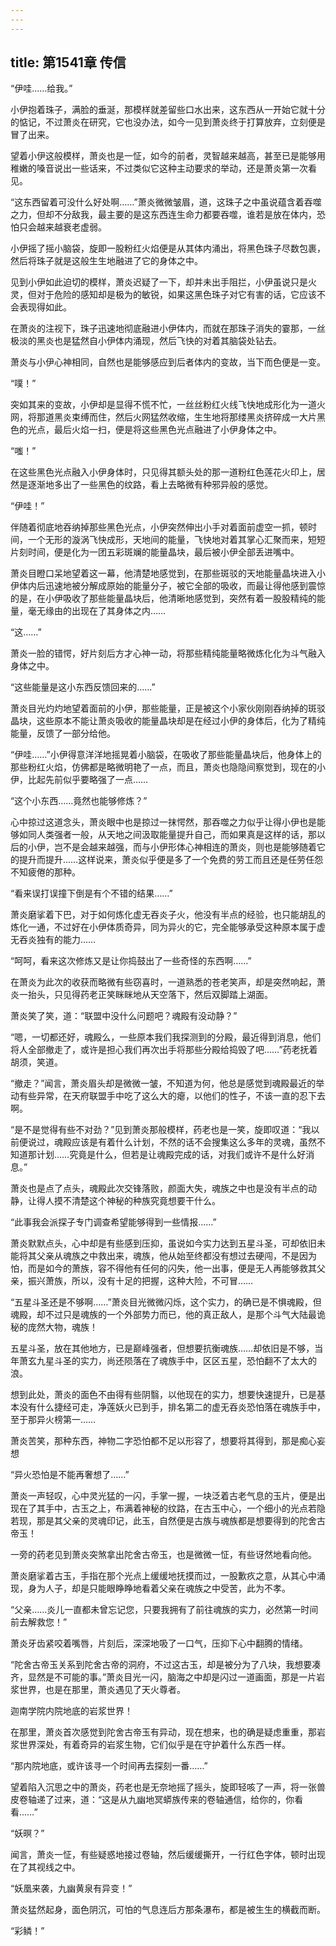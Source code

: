 ```yaml
---
---
---
```

title: 第1541章 传信
---



“伊哇……给我。”

小伊抱着珠子，满脸的垂涎，那模样就差留些口水出来，这东西从一开始它就十分的惦记，不过萧炎在研究，它也没办法，如今一见到萧炎终于打算放弃，立刻便是冒了出来。

望着小伊这般模样，萧炎也是一怔，如今的前者，灵智越来越高，甚至已是能够用稚嫩的嗓音说出一些话来，不过类似它这种主动要求的举动，还是萧炎第一次看见。

“这东西留着可没什么好处啊……”萧炎微微皱眉，道，这珠子之中虽说蕴含着吞噬之力，但却不分敌我，最主要的是这东西连生命力都要吞噬，谁若是放在体内，恐怕只会越来越衰老虚弱。

小伊摇了摇小脑袋，旋即一股粉红火焰便是从其体内涌出，将黑色珠子尽数包裹，然后将珠子就是这般生生地融进了它的身体之中。

见到小伊如此迫切的模样，萧炎迟疑了一下，却并未出手阻拦，小伊虽说只是火灵，但对于危险的感知却是极为的敏锐，如果这黑色珠子对它有害的话，它应该不会表现得如此。

在萧炎的注视下，珠子迅速地彻底融进小伊体内，而就在那珠子消失的霎那，一丝极淡的黑炎也是猛然自小伊体内涌现，然后飞快的对着其脑袋处钻去。

萧炎与小伊心神相同，自然也是能够感应到后者体内的变故，当下而色便是一变。

“噗！”

突如其来的变故，小伊却是显得不慌不忙，一丝丝粉红火线飞快地成形化为一道火网，将那道黑炎束缚而住，然后火网猛然收缩，生生地将那缕黑炎挤碎成一大片黑色的光点，最后火焰一扫，便是将这些黑色光点融进了小伊身体之中。

“嗤！”

在这些黑色光点融入小伊身体时，只见得其额头处的那一道粉红色莲花火印上，居然是逐渐地多出了一些黑色的纹路，看上去略微有种邪异般的感觉。

“伊哇！”

伴随着彻底地吞纳掉那些黑色光点，小伊突然伸出小手对着面前虚空一抓，顿时间，一个无形的漩涡飞快成形，天地间的能量，飞快地对着其掌心汇聚而来，短短片刻时间，便是化为一团五彩斑斓的能量晶块，最后被小伊全部丢进嘴中。

萧炎目瞪口呆地望着这一幕，他清楚地感觉到，在那些斑驳的天地能量晶块进入小伊体内后迅速地被分解成原始的能量分子，被它全部的吸收，而最让得他感到震惊的是，在小伊吸收了那些能量晶块后，他清晰地感觉到，突然有着一股股精纯的能量，毫无缘由的出现在了其身体之内……

“这……”

萧炎一脸的错愕，好片刻后方才心神一动，将那些精纯能量略微炼化化为斗气融入身体之中。

“这些能量是这小东西反馈回来的……”

萧炎目光灼灼地望着面前的小伊，那些能量，正是被这个小家伙刚刚吞纳掉的斑驳晶块，这些原本不能让萧炎吸收的能量晶块却是在经过小伊的身体后，化为了精纯能量，反馈了一部分给他。

“伊哇……”小伊得意洋洋地摇晃着小脑袋，在吸收了那些能量晶块后，他身体上的那些粉红火焰，仿佛都是略微明艳了一点，而且，萧炎也隐隐间察觉到，现在的小伊，比起先前似乎要略强了一点……

“这个小东西……竟然也能够修炼？”

心中掠过这道念头，萧炎眼中也是掠过一抹愕然，那吞噬之力似乎让得小伊也是能够如同人类强者一般，从天地之间汲取能量提升自己，而如果真是这样的话，那以后的小伊，岂不是会越来越强，而与小伊形体心神相连的萧炎，则也是能够随着它的提升而提升……这样说来，萧炎似乎便是多了一个免费的劳工而且还是任劳任怨不知疲倦的那种。

“看来误打误撞下倒是有个不错的结果……”

萧炎磨挲着下巴，对于如何炼化虚无吞炎子火，他没有半点的经验，也只能胡乱的炼化一通，不过好在小伊体质奇异，同为异火的它，完全能够承受这种原本属于虚无吞炎独有的能力……

“呵呵，看来这次修炼又是让你捣鼓出了一些奇怪的东西啊……”

在萧炎为此次的收获而略微有些窃喜时，一道熟悉的苍老笑声，却是突然响起，萧炎一抬头，只见得药老正笑眯眯地从天空落下，然后双脚踏上湖面。

萧炎笑了笑，道：“联盟中没什么问题吧？魂殿有没动静？”

“嗯，一切都还好，魂殿么，一些原本我们我探测到的分殿，最近得到消息，他们将人全部撤走了，或许是担心我们再次出手将那些分殿给捣毁了吧……”药老抚着胡须，笑道。

“撤走？”闻言，萧炎眉头却是微微一皱，不知道为何，他总是感觉到魂殿最近的举动有些异常，在天府联盟手中吃了这么大的瘪，以他们的性子，不该一直的忍下去啊。

“是不是觉得有些不对劲？”见到萧炎那般模样，药老也是一笑，旋即叹道：“我以前便说过，魂殿应该是有着什么计划，不然的话不会搜集这么多年的灵魂，虽然不知道那计划……究竟是什么，但若是让魂殿完成的话，对我们或许不是什么好消息。”

萧炎也是点了点头，魂殿此次交锋落败，颜面大失，魂族之中也是没有半点的动静，让得人摸不清楚这个神秘的种族究竟想要干什么。

“此事我会派探子专门调查希望能够得到一些情报……”

萧炎默默点头，心中却是有些感到压抑，虽说如今实力达到五星斗圣，可却依旧未能将其父亲从魂族之中救出来，魂族，他从始至终都没有想过去硬闯，不是因为怕，而是如今的萧族，容不得他有任何的闪失，他一出事，便是无人再能够救其父亲，振兴萧族，所以，没有十足的把握，这种大险，不可冒……

“五星斗圣还是不够啊……”萧炎目光微微闪烁，这个实力，的确已是不惧魂殿，但魂殿，却不过只是魂族的一个外部势力而已，他的真正敌人，是那个斗气大陆最诡秘的庞然大物，魂族！

五星斗圣，放在其他地方，已是巅峰强者，但想要抗衡魂族……却依旧是不够，当年萧玄九星斗圣的实力，尚还陨落在了魂族手中，区区五星，恐怕翻不了太大的浪。

想到此处，萧炎的面色不由得有些阴翳，以他现在的实力，想要快速提升，已是基本没有什么捷经可走，净莲妖火已到手，排名第二的虚无吞炎恐怕落在魂族手中，至于那异火榜第一……

萧炎苦笑，那种东西，神物二字恐怕都不足以形容了，想要将其得到，那是痴心妄想

“异火恐怕是不能再奢想了……”

萧炎一声轻叹，心中灵光猛的一闪，手掌一握，一块泛着古老气息的玉片，便是出现在了其手中，古玉之上，布满着神秘的纹路，在古玉中心，一个细小的光点若隐若现，那是其父亲的灵魂印记，此玉，自然便是古族与魂族都是想要得到的陀舍古帝玉！

一旁的药老见到萧炎突煞拿出陀舍古帝玉，也是微微一怔，有些讶然地看向他。

萧炎磨挲着古玉，手指在那个光点上缓缓地抚摸而过，一股歉疚之意，从其心中涌现，身为人子，却是只能眼睁睁地看着父亲在魂族之中受苦，此为不孝。

“父亲……炎儿一直都未曾忘记您，只要我拥有了前往魂族的实力，必然第一时间前去解救您！”

萧炎牙齿紧咬着嘴唇，片刻后，深深地吸了一口气，压抑下心中翻腾的情绪。

“陀舍古帝玉关系到陀舍古帝的洞府，不过这古玉，却是被分为了八块，我想要凑齐，显然是不可能的事。”萧炎目光一闪，脑海之中却是闪过一道画面，那是一片岩浆世界，也是在那里，萧炎遇见了天火尊者。

迦南学院内院地底的岩浆世界！

在那里，萧炎首次感觉到陀舍古帝玉有异动，现在想来，也的确是疑虑重重，那岩浆世界深处，有着奇异的岩浆生物，它们似乎是在守护着什么东西一样。

“那内院地底，或许该寻一个时间再去探刻一番……”

望着陷入沉思之中的萧炎，药老也是无奈地摇了摇头，旋即轻咳了一声，将一张兽皮卷轴递了过来，道：“这是从九幽地冥蟒族传来的卷轴通信，给你的，你看看……”

“妖暝？”

闻言，萧炎一怔，有些疑惑地接过卷轴，然后缓缓撕开，一行红色字体，顿时出现在了其视线之中。

“妖凰来袭，九幽黄泉有异变！”

萧炎猛然起身，面色阴沉，可怕的气息连后方那条瀑布，都是被生生的横截而断。

“彩鳞！”